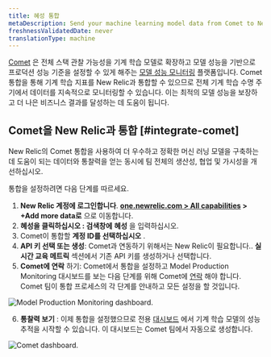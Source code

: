 ```yaml
---
title: 혜성 통합
metaDescription: Send your machine learning model data from Comet to New Relic to understand your model's performance.
freshnessValidatedDate: never
translationType: machine
---
```




[Comet](https://www.comet.ml/site/) 은 전체 스택 관찰 가능성을 기계 학습 모델로 확장하고 모델 성능을 기반으로 프로덕션 성능 기준을 설정할 수 있게 해주는 [모델 성능 모니터링](/docs/alerts-applied-intelligence/mlops/get-started/intro-mlops/) 플랫폼입니다. Comet 통합을 통해 기계 학습 지표를 New Relic과 통합할 수 있으므로 전체 기계 학습 수명 주기에서 데이터를 지속적으로 모니터링할 수 있습니다. 이는 최적의 모델 성능을 보장하고 더 나은 비즈니스 결과를 달성하는 데 도움이 됩니다.

## Comet을 New Relic과 통합 [#integrate-comet]

New Relic의 Comet 통합을 사용하여 더 우수하고 정확한 머신 러닝 모델을 구축하는 데 도움이 되는 데이터와 통찰력을 얻는 동시에 팀 전체의 생산성, 협업 및 가시성을 개선하십시오.

통합을 설정하려면 다음 단계를 따르세요.

1. **New Relic 계정에 로그인합니다**. **[one.newrelic.com > All capabilities](https://one.newrelic.com/all-capabilities) > +Add more data로** 으로 이동합니다.
2. **혜성을 클릭하십시오 : 검색창에** **혜성** 을 입력하십시오.
3. Comet이 통합할 **계정 ID를 선택하십시오** .
4. **API 키 선택 또는 생성**: Comet과 연동하기 위해서는 New Relic이 필요합니다.<InlinePopover type="licenseKey"/>. **실시간 교육 메트릭** 섹션에서 기존 API 키를 생성하거나 선택합니다.
5. **Comet에 연락** 하기: Comet에서 통합을 설정하고 Model Production Monitoring 대시보드를 보는 다음 단계를 위해 Comet에 [연락](mailto:sales@comet.ml) 해야 합니다. Comet 팀이 통합 프로세스의 각 단계를 안내하고 모든 설정을 할 것입니다.

<img
  title="Model Production Monitoring dashboard"
  alt="Model Production Monitoring dashboard."
  src={modelperformancemonitoringCometUI}
/>

6. **통찰력 보기** : 이제 통합을 설정했으므로 전용 [대시보드](/docs/query-your-data/explore-query-data/dashboards/introduction-dashboards/) 에서 기계 학습 모델의 성능 추적을 시작할 수 있습니다. 이 대시보드는 Comet 팀에서 자동으로 생성합니다.

<img
  title="Comet dashboard"
  alt="Comet dashboard."
  src={modelperformancemonitoringCometDashboardNewRelic}
/>

<InstallFeedback/>